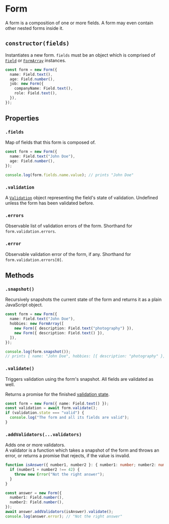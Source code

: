 # Form

A form is a composition of one or more fields.
A form may even contain other nested forms inside it.

## `constructor(fields)`

Instantiates a new form. `fields` must be an object which is comprised of [`Field`](./field) or [`FormArray`](./form-array) instances.

```ts
const form = new Form({
  name: Field.text(),
  age: Field.number(),
  job: new Form({
    companyName: Field.text(),
    role: Field.text(),
  }),
});
```

## Properties

### `.fields`

Map of fields that this form is composed of.

```ts
const form = new Form({
  name: Field.text("John Doe"),
  age: Field.number(),
});

console.log(form.fields.name.value); // prints "John Doe"
```

### `.validation`

A [`Validation`](./validation.mdx) object representing the field's state of validation.
Undefined unless the form has been validated before.

### `.errors`

Observable list of validation errors of the form.
Shorthand for `form.validation.errors`.

### `.error`

Observable validation error of the form, if any.
Shorthand for `form.validation.errors[0]`.

## Methods

### `.snapshot()`

Recursively snapshots the current state of the form and returns it as a plain JavaScript object.

```ts
const form = new Form({
  name: Field.text("John Doe"),
  hobbies: new FormArray([
    new Form({ description: Field.text("photography") }),
    new Form({ description: Field.text() }),
  ]),
});

console.log(form.snapshot());
// prints { name: "John Doe", hobbies: [{ description: "photography" }, {}] }
```

### `.validate()`

Triggers validation using the form's snapshot. All fields are validated as well.

Returns a promise for the finished [validation state](./validation.mdx#validation-1).

```ts
const form = new Form({ name: Field.text() });
const validation = await form.validate();
if (validation.state === "valid") {
  console.log("The form and all its fields are valid");
}
```

### `.addValidators(...validators)`

Adds one or more validators.<br />
A validator is a function which takes a snapshot of the form and throws an error, or returns a promise
that rejects, if the value is invalid.

```ts
function isAnswer({ number1, number2 }: { number1: number; number2: number }) {
  if (number1 + number2 !== 42) {
    throw new Error("Not the right answer");
  }
}

const answer = new Form({
  number1: Field.number(),
  number2: Field.number(),
});
await answer.addValidators(isAnswer).validate();
console.log(answer.error); // "Not the right answer"
```
